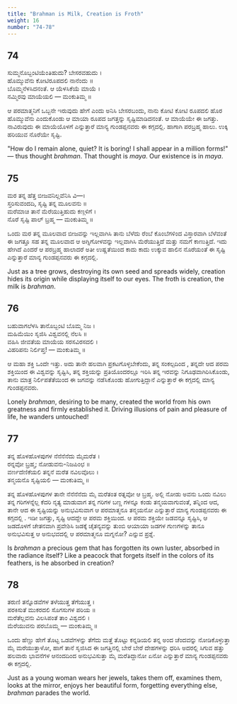 ```yaml
---
title: "Brahman is Milk, Creation is Froth"
weight: 16
number: "74-78"
---
```


## 74

ಸುಮ್ಮನೊಬ್ಬಂಟಿಯೆಂತಿಹುದು? ಬೇಸರವಹುದು ।  
ಹೊಮ್ಮುವೆನು ಕೋಟಿರೂಪದಲಿ ನಾನೆಂದು ॥  
ಬೊಮ್ಮನೆಳಸಿದನಂತೆ. ಆ ಯೆಳಸಿಕೆಯೆ ಮಾಯೆ ।  
ನಮ್ಮಿರವು ಮಾಯೆಯಲಿ — ಮಂಕುತಿಮ್ಮ ॥

ಆ ಪರಮಾತ್ಮನಿಗೆ ಒಬ್ಬನೇ ಇರುವುದು ಹೇಗೆ ಎಂದು ಅನಿಸಿ ಬೇಸರಬಂದು, ನಾನು ಕೋಟಿ ಕೋಟಿ ರೂಪದಲಿ ಹೊರ ಹೊಮ್ಮುವೆನು ಎಂದುಕೊಂಡು ಆ ಮಾಯಾ ರೂಪದ ಜಗತ್ತನ್ನು ಸೃಷ್ಟಿಮಾಡಿದನಂತೆ. ಆ ಮಾಯೆಯೇ ಈ ಜಗತ್ತು. ನಾವಿರುವುದು ಈ ಮಾಯೆಯೊಳಗೆ ಎನ್ನುತ್ತಾರೆ ಮಾನ್ಯ ಗುಂಡಪ್ಪನವರು ಈ ಕಗ್ಗದಲ್ಲಿ. ಹಾಗಾಗಿ ಪರಬ್ರಹ್ಮ ಹಾಲು. ಉಕ್ಕಿ ಹರಿಯುವ ನೊರೆಯೇ ಸೃಷ್ಟಿ.

"How do I remain alone, quiet? It is boring! I shall appear in a million forms!" — thus thought _brahman_. That thought is _maya_. Our existence is in _maya_.

## 75

ಮರ ತನ್ನ ಹೆತ್ತ ಬೀಜವನಿಲ್ಲವೆನಿಸಿ ವಿ—।  
ಸ್ತರಿಸುವಂದದಿ, ಸೃಷ್ಟಿ ತನ್ನ ಮೂಲವನು ॥  
ಮರೆಮಾಚಿ ತಾನೆ ಮೆರೆಯುತ್ತಿಹುದು ಕಣ್ಗಳಿಗೆ ।  
ನೊರೆ ಸೃಷ್ಟಿ ಪಾಲ್ ಬ್ರಹ್ಮ — ಮಂಕುತಿಮ್ಮ ॥

ಒಂದು ಮರ ತನ್ನ ಮೂಲವಾದ ಬೀಜವನ್ನು ಇಲ್ಲವಾಗಿಸಿ ತಾನು ಬೆಳೆದು ರೆಂಬೆ ಕೊಂಬೆಗಳಿಂದ ವಿಸ್ತಾರವಾಗಿ ಬೆಳೆವಂತೆ ಈ ಜಗತ್ತೂ ಸಹ ತನ್ನ ಮೂಲವಾದ ಆ ಅಗ್ನಿಗೋಳವನ್ನು ಇಲ್ಲವಾಗಿಸಿ ಮೆರೆಯುತ್ತಿದೆ ಮತ್ತು ನಮಗೆ ಕಾಣುತ್ತಿದೆ. ಇದು ಹೇಗಿದೆ ಎಂದರೆ ಆ ಪರಬ್ರಹ್ಮ ಹಾಲಾದರೆ ಅತೀ ಉಷ್ಣತೆಯಿಂದ ಕಾದು ಕಾದು ಉಕ್ಕುವ ಹಾಲಿನ ನೊರೆಯಂತೆ ಈ ಸೃಷ್ಟಿ ಎನ್ನುತ್ತಾರೆ ಮಾನ್ಯ ಗುಂಡಪ್ಪನವರು ಈ ಕಗ್ಗದಲ್ಲಿ.

Just as a tree grows, destroying its own seed and spreads widely, creation hides its origin while displaying itself to our eyes. The froth is creation, the milk is _brahman_.

## 76

ಬಹುವಾಗಲೆಳಸಿ ತಾನೊಬ್ಬಂಟಿ ಬೊಮ್ಮ ನಿಜ ।  
ಮಹಿಮೆಯಿಂ ಸೃಜಿಸಿ ವಿಶ್ವವನಲ್ಲಿ ನೆಲಸಿ ॥  
ವಹಿಸಿ ಜೀವತೆಯ ಮಾಯೆಯ ಸರಸವಿರಸದಲಿ ।  
ವಿಹರಿಪನು ನಿರ್ಲಿಪ್ತ! — ಮಂಕುತಿಮ್ಮ ॥

ಆ ಮಹಾ ಶಕ್ತಿ ಒಂದೇ ಇತ್ತು. ಅದು ತಾನೇ ಹಲವಾಗಿ ಪ್ರಕಟಗೊಳ್ಳಬೇಕೆಂದು, ತನ್ನ ಸಂಕಲ್ಪದಿಂದ , ತನ್ನದೇ ಆದ ಪರಮ ಶಕ್ತಿಯಿಂದ ಈ ವಿಶ್ವವನ್ನು ಸೃಷ್ಟಿಸಿ, ತನ್ನ ಶಕ್ತಿಯನ್ನು ಪ್ರತಿಯೊಂದರಲ್ಲೂ ಇರಿಸಿ ತನ್ನ ಇರವನ್ನು ನಿಗೂಢವಾಗಿರಿಸಿಕೊಂಡು, ತಾನು ಮಾತ್ರ ನಿರ್ಲಿಪತೆತೆಯಿಂದ ಈ ಜಗವನ್ನು ನಡೆಸಿಕೊಂಡು ಹೋಗುತ್ತಿದ್ದಾನೆ ಎನ್ನುತ್ತಾರೆ ಈ ಕಗ್ಗದಲ್ಲಿ ಮಾನ್ಯ ಗುಂಡಪ್ಪನವರು.

Lonely _brahman_, desiring to be many, created the world from his own greatness and firmly established it. Driving illusions of pain and pleasure of life, he wanders untouched!

## 77

ತನ್ನ ಹೊಳಹೊಳಪುಗಳ ನೆನೆನೆನೆದು ಮೈಮರೆತ ।  
ರನ್ನವೋ ಬ್ರಹ್ಮ; ನೋಡುವನು-ನಿಜಪಿಂಛ ॥  
ವರ್ಣದೆಣಿಕೆಯಲಿ ತನ್ನನೆ ಮರೆತ ನವಿಲವೊಲು ।  
ತನ್ಮಯನೊ ಸೃಷ್ಟಿಯಲಿ — ಮಂಕುತಿಮ್ಮ ॥

ತನ್ನ ಹೊಳಹೊಳಪುಗಳ ತಾನೇ ನೆನೆನೆನೆದು ಮೈ ಮರೆತಂತ ರತ್ನವೋ ಆ ಬ್ರಹ್ಮ. ಅಲ್ಲಿ ನೋಡು ಅವನು ಒಂದು ನವಿಲು ತನ್ನ ಗರಿಗಳನ್ನೆಲ್ಲ ಕೆದರಿ ನೃತ್ಯ ಮಾಡುವಾಗ ತನ್ನ ಗರಿಗಳ ಬಣ್ಣ ಗಳನ್ನೂ ಕಂಡು ತನ್ಮಯವಾಗುವಂತೆ, ತನ್ನಿಂದ ಆದ, ತಾನೇ ಆದ ಈ ಸೃಷ್ಟಿಯನ್ನು ಅನುಭವಿಸುವಾಗ ಆ ಪರಮಾತ್ಮನೂ ತನ್ಮಯನೋ ಎನ್ನುತ್ತಾರೆ ಮಾನ್ಯ ಗುಂಡಪ್ಪನವರು ಈ ಕಗ್ಗದಲ್ಲಿ . ಇಡೀ ಜಗತ್ತು, ಸೃಷ್ಟಿ ಆದದ್ದೇ ಆ ಪರಮ ಶಕ್ತಿಯಿಂದ. ಆ ಪರಮ ಶಕ್ತಿಯೇ ಜಡವನ್ನೂ ಸೃಷ್ಟಿಸಿ, ಆ ಜಡದೊಳಗೆ ಚೇತನವಾಗಿ ಪ್ರವೇಶಿಸಿ ಜಡಕ್ಕೆ ಚೈತನ್ಯವನ್ನು ತುಂಬಿ ಆಯಾಯಾ ಜಡಗಳ ಗುಣಗಳನ್ನು ತಾನೂ ಅನುಭವಿಸುತ್ತ ಆ ಅನುಭವದಲ್ಲಿ ಆ ಪರಮಾತ್ಮನೂ ಮಗ್ನನೋ? ಎನ್ನುವ ಪ್ರಶ್ನೆ.

Is _brahman_ a precious gem that has forgotten its own luster, absorbed in the radiance itself? Like a peacock that forgets itself in the colors of its feathers, is he absorbed in creation?

## 78

ತರುಣಿ ತನ್ನೊಡವೆಗಳ ತಳೆಯುತ್ತ ತೆಗೆಯುತ್ತ ।  
ಪರಕಿಸುತೆ ಮುಕರದಲಿ ಸೊಗಸುಗಳ ಪರಿಯ ॥  
ಮರೆತೆಲ್ಲವನು ವಿಲಸಿಪಂತೆ ತಾಂ ವಿಶ್ವದಲಿ ।  
ಮೆರೆಯುವನು ಪರಬೊಮ್ಮ — ಮಂಕುತಿಮ್ಮ ॥

ಒಂದು ಹೆಣ್ಣು ಹೇಗೆ ತೊಟ್ಟ ಒಡವೆಗಳನ್ನು ತೆಗೆದು ಮತ್ತೆ ತೊಟ್ಟು ಕನ್ನಡಿಯಲಿ ತನ್ನ ಅಂದ ಚೆಂದವನ್ನು ನೋಡಿಕೊಳ್ಳುತ್ತಾ ಮೈ ಮರೆಯುತ್ತಾಳೋ, ಹಾಗೆ ತಾನೆ ಸೃಜಿಸಿದ ಈ ಜಗತ್ತಿನಲ್ಲಿ ಬೇರೆ ಬೇರೆ ದೇಹಗಳನ್ನು ಧರಿಸಿ ಅದರಲ್ಲಿ ಸಿಗುವ ಹತ್ತು ಹಲವಾರು ಭಾವನೆಗಳ ಆನಂದದಿಂದ ಅನುಭವಿಸುತ್ತಾ ಮೈ ಮರೆತಿದ್ದಾನೋ ಏನೋ ಎನ್ನುತ್ತಾರೆ ಮಾನ್ಯ ಗುಂಡಪ್ಪನವರು ಈ ಕಗ್ಗದಲ್ಲಿ.

Just as a young woman wears her jewels, takes them off, examines them, looks at the mirror, enjoys her beautiful form, forgetting everything else, _brahman_ parades the world.

